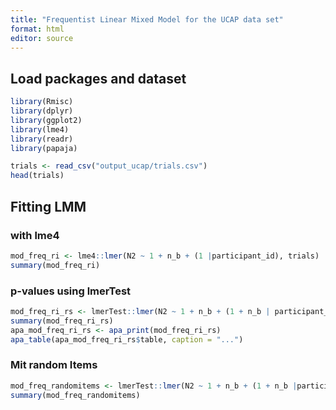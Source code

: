 ```yaml
---
title: "Frequentist Linear Mixed Model for the UCAP data set"
format: html
editor: source
---
```


## Load packages and dataset

```r
library(Rmisc)
library(dplyr)
library(ggplot2)
library(lme4)
library(readr)
library(papaja)
```

```r
trials <- read_csv("output_ucap/trials.csv")
head(trials)
```

## Fitting LMM

### with lme4

```r
mod_freq_ri <- lme4::lmer(N2 ~ 1 + n_b + (1 |participant_id), trials)
summary(mod_freq_ri)
```

### p-values using lmerTest

```r
mod_freq_ri_rs <- lmerTest::lmer(N2 ~ 1 + n_b + (1 + n_b | participant_id), trials)
summary(mod_freq_ri_rs)
apa_mod_freq_ri_rs <- apa_print(mod_freq_ri_rs)
apa_table(apa_mod_freq_ri_rs$table, caption = "...")
```

### Mit random Items

```r
mod_freq_randomitems <- lmerTest::lmer(N2 ~ 1 + n_b + (1 + n_b |participant_id) + (1 + n_b | Objektpaar), trials)
summary(mod_freq_randomitems)
```
